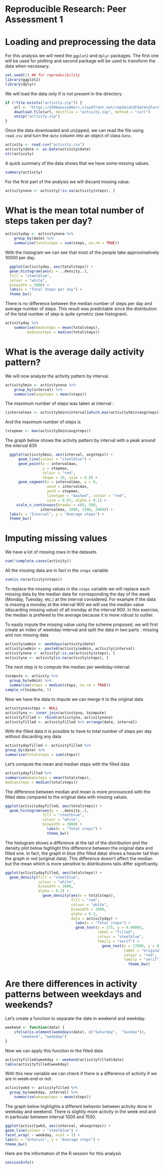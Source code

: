 # Reproducible Research: Peer Assessment 1


# Loading and preprocessing the data

For this analysis we will need the `ggplot2` and `dplyr` packages. The first one will be used for plotting and second package will be used to transform the data when necessary.


```r
set.seed(1) ## for reproducibility
library(ggplot2)
library(dplyr)
```

We will load the data only if is not present in the directory.

```r
if (!file.exists("activity.zip")) {
    url <- "https://d396qusza40orc.cloudfront.net/repdata%2Fdata%2Factivity.zip"
    download.file(url, destfile = "activity.zip", method = "curl")
    unzip("activity.zip")
}
```


Once the data downloaded and unzipped, we can read the file using `read.csv` and turn the `date` column into an object of class `Date`.

```r
activity <- read.csv("activity.csv")
activity$date <- as.Date(activity$date)
str(activity)
```

A quick summary of the data shows that we have some missing values.

```r
summary(activity)
```

For the first part of the analysis we will discard missing value.

```r
activitynona <- activity[!is.na(activity$steps), ]
```

# What is the mean total number of steps taken per day?



```r
activityday <- activitynona %>%
    group_by(date) %>%
    summarise(totalsteps = sum(steps, na.rm = TRUE))
```

With the histogram we can see that most of the people take approximatively 10000 per day.


```r
  ggplot(activityday, aes(totalsteps)) +
  geom_histogram(aes(y = ..density..),
  fill = "steelblue",
  colour = "white",
  binwidth = 3000) +
  labs(x = "Total Steps per day") +
  theme_bw()
```

There is no difference between the median number of steps per day and average number of steps. This result was predictable since the distribution of the total number of step is quite symetric (see histogram).


```r
activityday %>%
    summarise(meansteps = mean(totalsteps),
	      mediansteps = median(totalsteps))
```

# What is the average daily activity pattern?

We will now analyze the activity pattern by interval.

```r
activity5min <- activitynona %>%
    group_by(interval) %>%
	summarise(avgsteps = mean(steps))
```

The maximum number of steps was taken at interval :

```r
(intervalmax <- activity5min$interval[which.max(activity5min$avgsteps)])
```

And the maximum number of steps is 

```r
(stepmax <- max(activity5min$avgsteps))
```

The graph below shows the activity pattern by interval with a peak around the interval 835 

```r
  ggplot(activity5min, aes(interval, avgsteps)) +
      geom_line(colour = "steelblue") +
      geom_point(x = intervalmax,
                 y = stepmax,
                 colour = "red", 
                 shape = 19, size = 0.8) +
      geom_segment(x = intervalmax, y = 0,
                   xend = intervalmax,
                   yend = stepmax,
                   linetype = "dashed", colour = "red",
                   size = 0.07, alpha = 0.1) +
     scale_x_continuous(breaks = c(0, 500, 
                intervalmax, 1000, 1500, 2000)) +
  labs(x = "Interval", y = "Average steps") +
  theme_bw()
```

# Imputing missing values

We have a lot of missing rows in the datasets 

```r
sum(!complete.cases(activity))
```

All the missing data are in fact in the `steps` variable 

```r
sum(is.na(activity$steps))
```

To replace the missing values in the `steps` variable we will replace each missing data by the median data for corresponding the day of the week (Monday, Tuesday, etc.) at the interval considered. For example if the data is missing a monday at the interval 900 we will use the median value (discarding missing value) of all monday at the interval 900.
In this exercise, the median is prefered to the average because it is more robust to outlier.

To easily impute the missing value using the scheme proposed, we will first create an index of weekday-interval and split the data in two parts : missing and non missing data

```r
activity$wdmin <- weekdays(activity$date)
activity$wdmin <- paste0(activity$wdmin, activity$interval)
activitynona <- activity[!is.na(activity$steps), ]
activityna <- activity[is.na(activity$steps), ]
```

The next step is to compute the median per weekday-interval

```r
toimpute <- activity %>%
  group_by(wdmin) %>%
  summarise(steps = median(steps, na.rm = TRUE))
sample_n(toimpute, 5)
```

Now we have the data to impute we can merge it to the original data

```r
activityna$steps <- NULL
activityna <- inner_join(activityna, toimpute)
activityfilled <- rbind(activityna, activitynona)
activityfilled <- activityfilled %>% arrange(date, interval)
```

With the filled data it is possible to have to total number of steps per day without discarding any data

```r
activitydayfilled <- activityfilled %>%
group_by(date) %>%
summarise(totalsteps = sum(steps))
```

Let's compute the mean and median steps with the filled data

```r
activitydayfilled %>%
summarise(meansteps = mean(totalsteps),
mediansteps = median(totalsteps))
```
The difference between median and mean is more pronounced with the filled data compared to the original data with missing values. 

```r
ggplot(activitydayfilled, aes(totalsteps)) +
  geom_histogram(aes(y = ..density..),
                 fill = "steelblue",
                 colour = "white",
                 binwidth = 3000) +
                   labs(x = "Total steps") +
                   theme_bw()
```

The histogram shows a difference at the tail of the distribution and the density plot below highlight this difference between the original data and filled one.
In fact, the graph in blue (the filled data) shows a heavier tail than the graph in red (original data). This difference doesn't affect the median but the mean which is more sensitive to distributions tails differ signifcantly.

```r
ggplot(activitydayfilled, aes(totalsteps)) +
  geom_density(fill = "steelblue",
               colour = "white",
               binwidth = 3000,
               alpha = 0.2) +
                 geom_density(aes(x = totalsteps),
                              fill = "red",
                              colour = "white",
                              binwidth = 3000,
                              alpha = 0.2,
                              data = activityday) +
                                labs(x = "Total steps") +
                                geom_text(x = 275, y = 0.00005,
                                          label = "filled",
                                          colour = "steelblue",
                                          family = "serif") +
                                            geom_text(x = 17000, y = 0.00005,
                                                      label = "original",
                                                      colour = "red",
                                                      family = "serif") +
                                                        theme_bw()
```

# Are there differences in activity patterns between weekdays and weekends?

Let's create a function to separate the date in weekend and weekday.

```r
weekend <- function(date) {
    ifelse(is.element(weekdays(date), c("Saturday",  "Sunday")),
	   "weekend", "weekday")
}
```

Now we can apply this function to the filled data

```r
activityfilled$weekday <- weekend(activityfilled$date)
table(activityfilled$weekday)
```

With this new variable we can check if there is a difference of activity if we are in week-end or not.


```r
activitywkd <- activityfilled %>%
  group_by(weekday, interval) %>%
    summarise(wkavgsteps = mean(steps))
```

The graph below highlights a different behavior between activity done in weekday and weekend. There is slightly more activity in the week end and in particular between interval 1000 and 1500.


```r
ggplot(activitywkd, aes(interval, wkavgsteps)) +
geom_line(colour = "steelblue") +
facet_wrap( ~ weekday, ncol = 1) +
labs(x = "Interval", y = "Average steps") +
theme_bw()
```


Here are the information of the R session for this analysis 

```r
sessionInfo()
```
